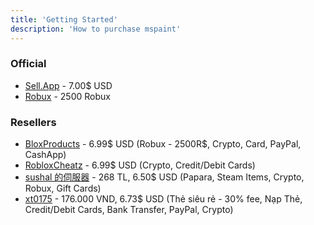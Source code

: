 ```yaml
---
title: 'Getting Started'
description: 'How to purchase mspaint'
---
```


### Official
- [Sell.App](/purchase/sellapp) - 7.00$ USD
- [Robux](/purchase/robux) - 2500 Robux

### Resellers
- [BloxProducts](/purchase/bloxproducts) - 6.99\$ USD (Robux - 2500R\$, Crypto, Card, PayPal, CashApp)
- [RobloxCheatz](/purchase/robloxcheatz) - 6.99\$ USD (Crypto, Credit/Debit Cards)
- [sushal 的伺服器](discord.gg/sushal) - 268 TL, 6.50\$ USD (Papara, Steam Items, Crypto, Robux, Gift Cards)
- [xt0175](https://dichvu30s.io.vn/) - 176.000 VND, 6.73\$ USD (Thẻ siêu rẻ - 30% fee, Nạp Thẻ, Credit/Debit Cards, Bank Transfer, PayPal, Crypto)